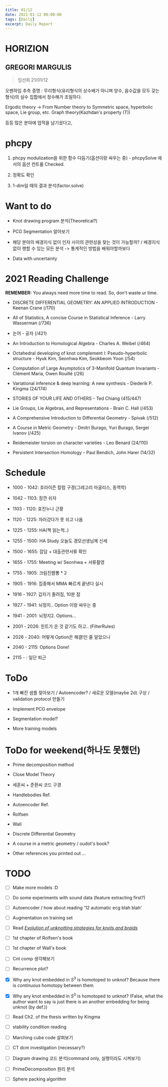 ```yaml
---
title: 01/12
date: 2021-01-12 00:00:00
tags: [Daily]
excerpt: Daily Report
---
```


# HORIZION

## GREGORI MARGULIS
> 임선희 21/01/12

오펜하임 추측 증명 : 무리형식(유리형식의 상수배가 아니며 양수, 음수값을 모두 갖는 형식)의 실수 집합에서 정수해가 조밀하다.

Ergodic theory -> From Number theory to Symmetric space, hyperbolic space, Lie group, etc. Graph theory(Kazhdan's property (T))

등등 많은 분야에 업적을 남기셨다고,


# phcpy 

1. phcpy modulization을 위한 함수 다듬기(옵션이랑 싸우는 중) - phcpySolve 에서의 옵션 컨트롤 Checked.

2. 정확도 확인

3. 1-dim일 때의 결과 분석(factor.solve)




# Want to do 

* Knot drawing program 분석(Theoretical?)

* PCG Segmentation 알아보기

* 해당 분야의 배경지식 없이 인자 사이의 관련성을 찾는 것이 가능할까? / 배경지식 없이 행할 수 있는 모든 분석 -> 통계적인 방법을 배워야할까보다

* Data with uncertainty

# 2021 Reading Challenge

__REMEMBER:__ You always need more time to read. So, don't waste ur time.

* DISCRETE DIFFERENTIAL GEOMETRY: AN APPLIED INTRODUCTION - Keenan Crane (/170)

* All of Statistics, A concise Course in Statistical Inference - Larry Wasserman (/736)

* 논어 - 공자 (/421)

* An Introduction to Homological Algebra - Charles A. Weibel (/464)

* Octahedral developing of knot complement I: Pseudo-hyperbolic structure - Hyuk Kim, Seonhwa Kim, Seokbeom Yoon (/54)

* Computation of Large Asymptotics of 3-Manifold Quantum Invariants - Clément Maria, Owen Rouillé (/26)

* Variational inference & deep learning: A new synthesis - Diederik P. Kingma (24/174)

* STORIES OF YOUR LIFE AND OTHERS - Ted Chiang (415/447)

* Lie Groups, Lie Algebras, and Representations - Brain C. Hall (/453)

* A Comprehensive Introduction to Differential Geometry - Spivak (/512)

* A Course in Metric Geometry - Dmitri Burago, Yuri Burago, Sergei Ivanov (/425)

* Reidemeister torsion on character varieties - Leo Benard (24/110)

* Persistent Intersection Homology - Paul Bendich, John Harer (14/32)


# Schedule

* 1000 - 1042: 호라이즌 칼럼 구경(그레고리 마굴리스, 동역학)

* 1042 - 1103: 잠깐 쉬자

* 1103 - 1120: 효진누나 근황

* 1120 - 1225: 자러갔다가 못 쉬고 나옴

* 1225 - 1255: HA(책 읽는척..)

* 1255 - 1500: HA Study 오늘도 경모선생님께 신세

* 1500 - 1655: 잡담 + 대출관련서류 확인

* 1655 - 1755: Meeting w/ Seonhwa + 서류촬영

* 1755 - 1905: 크림진짬뽕 * 2

* 1905 - 1916: 집중해서 MMA 빠르게 끝낸다 실시

* 1916 - 1927: 갑자기 졸려짐, 10분 잠

* 1927 - 1941: 뇌정지.. Option 이랑 싸우는 중

* 1941 - 2001: 뇌정지2. Options...

* 2001 - 2026: 힌트가 온 것 같기도 하고.. (FilterRules)

* 2026 - 2040: 어떻게 Option은 해결!인 줄 알았으나

* 2040 - 2115: Options Done!

* 2115 - : 일단 퇴근


# ToDo

* 1개 빠진 샘플 찾아보기 / Autoencoder? / 새로운 모델(maybe 2d) 구상 / validation protocol 만들기

* Implement PCG envelope

* Segmentation model?

* More training models

# ToDo for weekend(하나도 못했던)

* Prime decomposition method

* Close Model Theory

* 세훈씨 + 준환씨 코드 구경

* Handlebodies Ref.

* Autoencoder Ref.

* Rolfsen

* Wall

* Discrete Differential Geometry

* A course in a metric geometry / oudot's book?

* Other references you printed out ...

# TODO

- [ ] Make more models :D

- [ ] Do some experiments with sound data (feature extracting first?)

- [ ] Autoencoder / how about reading '12 automatic ecg blah blah'

- [ ] Augmentation on training set

- [ ] Read [_Evolution of unknotting strategies for knots and braids_](https://arxiv.org/abs/1302.0787)

- [ ] 1st chapter of Rolfsen's book

- [ ] 1st chapter of Wall's book

- [ ] Cnt comp 생각해보기

- [ ] Recurrence plot?

- [x] Why any knot embedded in $S^3$ is homotoped to unknot? Because there is _continuous_ homotopy between  them

- [x] Why any knot embedded in $S^3$ is homotoped to unknot? (False, what the author want to say is just there is an another embedding for being unknot (by def.))

- [ ] Read Ch2. of the thesis written by Kingma

- [ ] stability condition reading

- [ ] Marching cube code 살펴보기

- [ ] CT dcm investigation (necessary?)

- [ ] Diagram drawing 코드 분석(command only, 실행이라도 시켜보기)

- [ ] PrimeDecomposition 원리 분석

- [ ] Sphere packing algorithm



